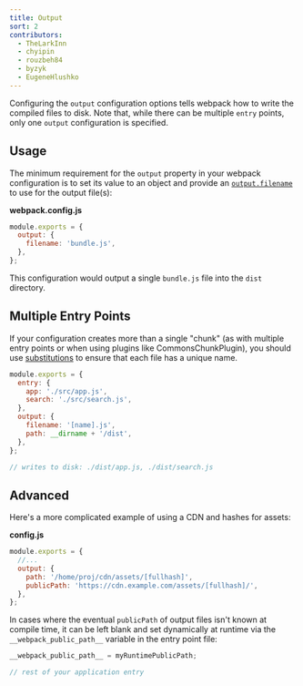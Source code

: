 ```yaml
---
title: Output
sort: 2
contributors:
  - TheLarkInn
  - chyipin
  - rouzbeh84
  - byzyk
  - EugeneHlushko
---
```


Configuring the `output` configuration options tells webpack how to write the compiled files to disk. Note that, while there can be multiple `entry` points, only one `output` configuration is specified.

## Usage

The minimum requirement for the `output` property in your webpack configuration is to set its value to an object and provide an [`output.filename`](/configuration/output/#outputfilename) to use for the output file(s):

**webpack.config.js**

```javascript
module.exports = {
  output: {
    filename: 'bundle.js',
  },
};
```

This configuration would output a single `bundle.js` file into the `dist` directory.

## Multiple Entry Points

If your configuration creates more than a single "chunk" (as with multiple entry points or when using plugins like CommonsChunkPlugin), you should use [substitutions](/configuration/output/#outputfilename) to ensure that each file has a unique name.

```javascript
module.exports = {
  entry: {
    app: './src/app.js',
    search: './src/search.js',
  },
  output: {
    filename: '[name].js',
    path: __dirname + '/dist',
  },
};

// writes to disk: ./dist/app.js, ./dist/search.js
```

## Advanced

Here's a more complicated example of using a CDN and hashes for assets:

**config.js**

```javascript
module.exports = {
  //...
  output: {
    path: '/home/proj/cdn/assets/[fullhash]',
    publicPath: 'https://cdn.example.com/assets/[fullhash]/',
  },
};
```

In cases where the eventual `publicPath` of output files isn't known at compile time, it can be left blank and set dynamically at runtime via the `__webpack_public_path__` variable in the entry point file:

```javascript
__webpack_public_path__ = myRuntimePublicPath;

// rest of your application entry
```
